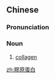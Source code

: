 {{also|胶原蛋白}}
==Chinese==
{{zh-forms|s=胶原蛋白|type=22}}
{{wikipedia|lang=zh}}

===Pronunciation===
{{zh-pron
|m=jiāoyuán dànbái
|c=gaau1 jyun4 daan6-2 baak6
|cat=n
}}

===Noun===
{{zh-noun}}

# {{lb|zh|biochemistry}} [[collagen]]

[[zh:膠原蛋白]]